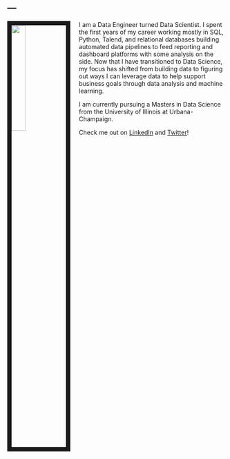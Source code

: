 ---
---

<link rel="stylesheet" href="styles.css" type="text/css">

<img src="images/alex-main-picture.jpg" style="width:25%; border:10px solid; margin-right: 20px" align="left">

I am a Data Engineer turned Data Scientist.  I spent the first years of my career working mostly in SQL, Python, Talend, and relational databases building automated data pipelines to feed reporting and dashboard platforms with some analysis on the side.  Now that I have transitioned to Data Science, my focus has shifted from building data to figuring out ways I can leverage data to help support business goals through data analysis and machine learning.

I am currently pursuing a Masters in Data Science from the University of Illinois at Urbana-Champaign.

Check me out on [LinkedIn](https://www.linkedin.com/in/alexanderantonison/) and [Twitter](https://twitter.com/adantonison)!